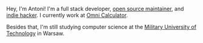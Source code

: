

Hey, I'm Antoni! I'm a full stack developer, [open source maintainer](https://github.com/xxczaki), and [indie hacker](https://parsify.app). I currently work at [Omni Calculator](https://omnicalculator.com).

Besides that, I'm still studying computer science at the [Military University of Technology](https://en.wikipedia.org/wiki/Military_University_of_Technology) in Warsaw.

<HomeButtons/>
